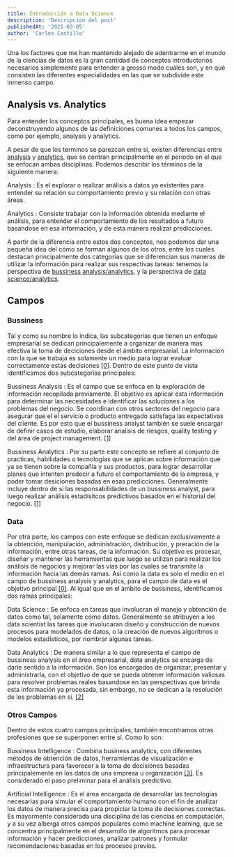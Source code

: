 ---
title: Introducción a Data Science
description: 'Descripcion del post'
publishedAt: '2021-03-05'
author: 'Carlos Castillo'
---

Una los factores que me han mantenido alejado de adentrarme en el mundo de la ciencias de datos es la gran cantidad de conceptos introductorios necesarios simplemente para entender a grosso modo cuáles son, y en qué consisten las diferentes especialidades en las que se subdivide este inmenso campo.

## Analysis vs. Analytics

Para entender los conceptos principales, es buena idea empezar deconstruyendo algunos de las definiciones comunes a todos los campos, como por ejemplo, analysis y analytics.

A pesar de que los terminos se parezcan entre si, existen diferencias entre <u>analysis</u> y <u>analytics</u>, que se centran principalmente en el período en el que se enfocan ambas disciplinas. Podemos describir los términos de la siguiente manera:

Analysis
: Es el explorar o realizar análisis a datos ya existentes para entender su relación su comportamiento previo y su relación con otras áreas.

Analytics
: Consiste trabajar con la información obtenida mediante el análisis, para entender el comportamiento de los resultados a futuro basandose en esa información, y de esta manera realizar predicciones.

A partir de la diferencia entre estos dos conceptos, nos podemos dar una pequeña idea del cómo se forman algunos de los otros, entre los cuales destacan principalmente dos categorías que se diferencian sus maneras de utilizar la información para realizar sus respectivas tareas: tenemos la perspectiva de <u>bussiness analysis/analytics</u>, y la perspectiva de <u>data science/analytics</u>.

## Campos

### Bussiness

Tal y como su nombre lo indica, las subcategorias que tienen un enfoque empresarial se dedican principalemente a organizar de manera mas efectiva la toma de deciciones desde el ámbito empresarial. La información con la que se trabaja es solamente un medio para lograr evaluar correctamente estas decisiones [[0]](https://www.northeastern.edu/graduate/blog/data-analyst-vs-business-analyst/#:~:text=Business%20analysts%20use%20data%20to,make%20decisions%20on%20their%20own.). Dentro de este punto de vista identificamos dos subcategorías principales:

Bussiness Analysis
: Es el campo que se enfoca en la exploración de información recopilada previamente. El objetivo es aplicar esta información para determinar las necesidades e identificar las soluciones a los problemas del negocio. Se coordinan con otros sectores del negocio para asegurar que el el servicio o producto entregado satisfaga las expectativas del cliente. Es por esto que el bussiness analyst también se suele encargar de definir casos de estudio, elaborar analisis de riesgos, quality testing y del área de project management. [[1]](https://medium.com/@a.reskova/business-analyst-vs-business-analytics-45601d1386e3)

Bussiness Analytics
: Por su parte este concepto se refiere al conjunto de practicas, habilidades o tecnologías que se aplican sobre información que ya se tienen sobre la compañía y sus productos, para lograr desarrollar planes que intenten predecir a futuro el comportamiento de la empresa, y poder tomar desiciones basadas en esas predicciones. Generalmente incluye dentro de sí las responsabilidades de un bussiness analyst, para luego realizar análisis estadísitcos predictivos basados en el historial del negocio. [[1]](https://medium.com/@a.reskova/business-analyst-vs-business-analytics-45601d1386e3)

### Data

Por otra parte, los campos con este enfoque se dedican exclusivamente a la obtención, manipulación, administración, distribución, y preración de la información, entre otras tareas, de la información. Su objetivo es procesar, diseñar y mantener las herramientas que luego se utilizan para realizar los análisis de negocios y mejorar las vías por las cuales se transmite la información hacia las demás ramas. Así como la data es solo el medio en el campo de bussiness analysis y analytics, para el campo de data es el objetivo principal [[0]](https://www.northeastern.edu/graduate/blog/data-analyst-vs-business-analyst/#:~:text=Business%20analysts%20use%20data%20to,make%20decisions%20on%20their%20own.). Al igual que en el ámbito de bussiness, identificamos dos ramas principales:

Data Science
: Se enfoca en tareas que involucran el manejo y obtención de datos como tal, solamente como datos. Generalmente se atribuyen a los data scientist las tareas que involucaran diseño y construcción de nuevos procesos para modelados de datos, o la creación de nuevos algoritmos o modelos estadísticos, por nombrar algunas tareas.

Data Analytics
: De manera similar a lo que representa el campo de bussiness analysis en el área empresarial, data analytics se encarga de darle sentido a la información. Son los encargados de organizar, presentar y administrarla, con el objetivo de que se pueda obtener información valiosas para resolver problemas reales basandose en las perspectivas que brinda esta información ya procesada, sin embargo, no se dedican a la resolución de los problemas en sí. [[2]](https://www.sisense.com/blog/data-science-vs-data-analytics/#:~:text=Data%20science%20is%20an%20umbrella,immediately%20based%20on%20existing%20queries.)

### Otros Campos

Dentro de estos cuatro campos principales, también encontramos otras profesiones que se superponen entre sí. Como lo son:

Bussiness Intelligence
: Combina business analytics, con diferentes métodos de obtención de datos, herramientas de visualización e infraestructura para favorecer a la toma de decisiones basadas principalemente en los datos de una empresa u organización [[3]](https://www.tableau.com/learn/articles/business-intelligence). Es considerado el paso preliminar para el análisis predictivo.

Artificial Intelligence
: Es el área encargada de desarrollar las tecnologías necesarias para simular el comportamiento humano con el fin de analizar los datos de manera precisa para propiciar la toma de decisiones correctas. Es mayormente considerada una disciplina de las ciencias en computación, y a su vez alberga otros campos populares como machine learning, que se concentra principalmente en el desarrollo de algoritmos para procesar información y hacer predicciones, analizar patrones y formular recomendaciones basadas en los procesos previos.
